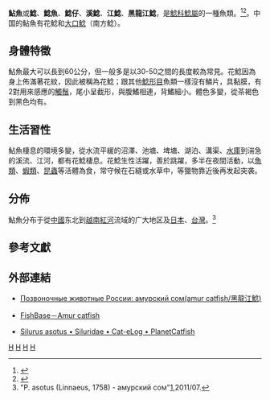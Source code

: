 {{distinguish|花稔}}
{{Redirect2|鯰魚|南韓提供的一個热带风暴的命名|颱風梅姬}}
{{Speciesbox 
| genus = Silurus
| species = asotus
| status = DD 
| status_system = IUCN3.1
| image = Silurus.jpg
| authority = [[Carl_Linnaeus|Linnaeus]], [[10th_edition_of_Systema_Naturae|1758]]
| synonyms = * ''Parasilurus asotus'' <small>(Linnaeus, 1758)</small>}}

'''鮎魚'''或'''鯰'''、'''鯰魚'''、'''鯰仔'''、'''溪鯰'''、'''江鯰'''、'''黑龍江鯰'''，是[[鯰科|鯰科]][[鯰屬|鯰屬]]的一種魚類。<ref>{{Cite news|url=http://blog.xuite.net/ban.ryu/tureduregusa/63072222-%E9%AE%8E%E3%80%81%E9%AF%B0|title=鮎、鯰|last=(ban.ryu)|first=ban|newspaper=隨意窩 Xuite日誌|accessdate=2018-08-16}}</ref><ref>{{Cite web|url=http://www.books.com.tw/products/0010554118|title=你不可不知的日本飲食史|accessdate=2018-08-16|author=|date=|work=博客來|publisher=|pages=34}}</ref>。中国的鮎魚有花鯰和[[大口鯰|大口鯰]]（南方鯰）。

== 身體特徵 ==
鮎魚最大可以長到60公分，但一般多是以30-50之間的長度較為常見。花鯰因為身上佈滿著花紋，因此被稱為花鯰；跟其他[[鯰形目|鯰形目]]魚類一樣沒有鱗片，具黏膜，有2對用來感應的[[觸鬚|觸鬚]]，尾小呈截形，與腹鰭相連，背鰭細小。體色多變，從茶褐色到黑色均有。

== 生活習性 ==
鮎魚棲息的環境多變，從水流平緩的沼澤、池塘、埤塘、湖泊、溝渠、[[水庫|水庫]]到湍急的溪流、江河，都有花鯰棲息。花鯰生性活躍，善於跳躍，多半在夜間活動，以[[魚類|魚類]]、[[蝦類|蝦類]]、[[昆蟲|昆蟲]]等活體為食，常守候在石縫或水草中，等獵物靠近後再发起突袭。

== 分佈 ==
鮎魚分布于從[[中國|中國]]东北到[[越南|越南]][[紅河|紅河]]流域的广大地区及[[日本|日本]]、[[台灣|台灣]]。<ref>"P. asotus (Linnaeus, 1758) - амурский сом"[http://www.sevin.ru/vertebrates/index.html?Fishes/189.html],2011/07.{{ru icon}}</ref>

== 參考文獻 ==
{{reflist}}

==外部連結==
{{refbegin}}
* {{ru icon}}[http://www.sevin.ru/vertebrates/index.html?Fishes/189.html Позвоночные животные России: амурский сом(amur catfish/黑龍江鯰)] 
* {{en icon}}[http://www.fishbase.org/Summary/speciesSummary.php?ID=6566 FishBase－Amur catfish]
* {{en icon}}[http://www.planetcatfish.com/catelog/species.php?species_id=78 Silurus asotus • Siluridae • Cat-eLog • PlanetCatfish]
{{refend}}
{{Taxonbar}}

[[Category:IUCN红色名录数据缺乏物种|H]]
[[Category:鯰屬|H]]
[[Category:1758年描述的魚類|H]]
[[Category:卡尔·林奈命名的生物分类|H]]